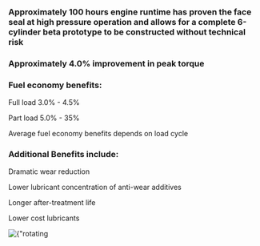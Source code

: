 [//]: # (# RLE Alpha Prototype)

### Approximately 100 hours engine runtime has proven the face seal at high pressure operation and allows for a complete 6-cylinder beta prototype to be constructed **without technical risk**

### Approximately 4.0% improvement in peak torque

### Fuel economy benefits:

Full load 3.0% - 4.5%

Part load 5.0% - 35%

Average fuel economy benefits depends on load cycle


### Additional Benefits include:

Dramatic wear reduction

Lower lubricant concentration of anti-wear additives

Longer after-treatment life

Lower cost lubricants


<div className={"nx-w-full nx-flex nx-justify-center nx-pt-12"}>
    <Image
        priority
        src={rotatinglinerprototype}
        alt={"rotating liner prototype"}
    />
</div>